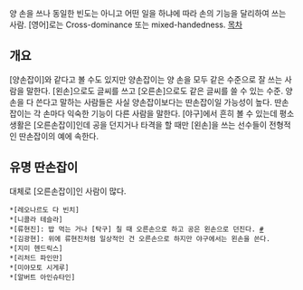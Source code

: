 양 손을 쓰나 동일한 빈도는 아니고 어떤 일을 하냐에 따라 손의 기능을 달리하여 쓰는 사람.
[영어]로는 Cross-dominance 또는 mixed-handedness.
[[목차]]
== 개요 ==
[양손잡이]와 같다고 볼 수도 있지만 양손잡이는 양 손을 모두 같은 수준으로 잘 쓰는 사람을 말한다. [왼손]으로도 글씨를 쓰고 [오른손]으로도 같은 글씨를 쓸 수 있는 수준. 양손을 다 쓴다고 말하는 사람들은 사실 양손잡이보다는 딴손잡이일 가능성이 높다. 딴손잡이는 각 손마다 익숙한 기능이 다른 사람을 말한다. [야구]에서 흔히 볼 수 있는데 평소 생활은 [오른손잡이]인데 공을 던지거나 타격을 할 때만 [왼손]을 쓰는 선수들이 전형적인 딴손잡이의 예에 속한다.
== 유명 딴손잡이 ==
대체로 [오른손잡이]인 사람이 많다.
 *[레오나르도 다 빈치]
 *[니콜라 테슬라]
 *[류현진]: 밥 먹는 거나 [탁구] 칠 때 오른손으로 하고 공은 왼손으로 던진다. [http://sports.media.daum.net/worldbaseball/news/mlb/breaking/view.html?newsid=20130221063403266 #]
 *[김광현]: 위에 류현진처럼 일상적인 건 오른손으로 하지만 야구에서는 왼손을 쓴다.
 *[지미 헨드릭스]
 *[리처드 파인만]
 *[미야모토 시게루]
 *[알버트 아인슈타인]

